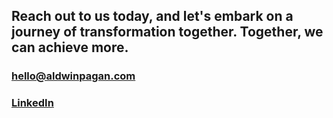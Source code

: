 ## Reach out to us today, and let's embark on a journey of transformation together. Together, we can achieve more.

### [hello@aldwinpagan.com](mailto:hello@aldwinpagan.com)

### [LinkedIn](https://www.linkedin.com/in/aldwinpagan)


